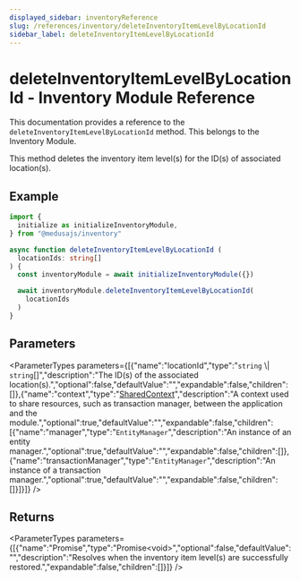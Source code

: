 ```yaml
---
displayed_sidebar: inventoryReference
slug: /references/inventory/deleteInventoryItemLevelByLocationId
sidebar_label: deleteInventoryItemLevelByLocationId
---
```



# deleteInventoryItemLevelByLocationId - Inventory Module Reference

This documentation provides a reference to the `deleteInventoryItemLevelByLocationId` method. This belongs to the Inventory Module.

This method deletes the inventory item level(s) for the ID(s) of associated location(s).

## Example

```ts
import { 
  initialize as initializeInventoryModule,
} from "@medusajs/inventory"

async function deleteInventoryItemLevelByLocationId (
  locationIds: string[]
) {
  const inventoryModule = await initializeInventoryModule({})

  await inventoryModule.deleteInventoryItemLevelByLocationId(
    locationIds
  )
}
```

## Parameters

<ParameterTypes parameters={[{"name":"locationId","type":"`string` \\| `string`[]","description":"The ID(s) of the associated location(s).","optional":false,"defaultValue":"","expandable":false,"children":[]},{"name":"context","type":"[SharedContext](../../interfaces/inventory.SharedContext.mdx)","description":"A context used to share resources, such as transaction manager, between the application and the module.","optional":true,"defaultValue":"","expandable":false,"children":[{"name":"manager","type":"`EntityManager`","description":"An instance of an entity manager.","optional":true,"defaultValue":"","expandable":false,"children":[]},{"name":"transactionManager","type":"`EntityManager`","description":"An instance of a transaction manager.","optional":true,"defaultValue":"","expandable":false,"children":[]}]}]} />

## Returns

<ParameterTypes parameters={[{"name":"Promise","type":"Promise&#60;void&#62;","optional":false,"defaultValue":"","description":"Resolves when the inventory item level(s) are successfully restored.","expandable":false,"children":[]}]} />
